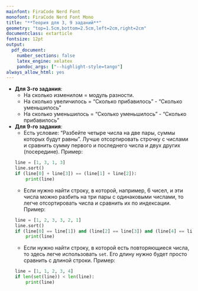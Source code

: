 ```yaml
---
mainfont: FiraCode Nerd Font
monofont: FiraCode Nerd Font Mono
title: "**Теория для 3, 9 заданий**"
geometry: "top=1.5cm,bottom=2.5cm,left=2cm,right=2cm"
documentclass: extarticle
fontsize: 12pt
output:
  pdf_document:
    number_sections: false
    latex_engine: xelatex
    pandoc_args: ["--highlight-style=tango"]
always_allow_html: yes
---
```


- **Для 3-го задания**:
    - На сколько изменилом = модуль разности.
    - На сколько увеличилось = "Сколько прибавилось" - "Сколько уменьшилось"
    - На сколько уменьшилось = "Сколько уменьшилось" - "Сколько прибавилось"

- **Для 9-го задания**:
    - Есть условие: "Разбейте четыре числа на две пары, суммы которых будут равны". Лучше отсортировать строчку с числами и сравнить сумму первого и последнего числа и двух других (посередине). Пример:
    ```python
    line = [1, 3, 1, 3]
    line.sort()
    if (line[0] + line[3]) == (line[1] + line[2]):
        print(line)
    ```
    - Если нужно найти строку, в которой, например, 6 чисел, и эти числа можно разбить на три пары с одинаковыми числами, то легче отсортировать числа и сравнить их по индексации. Пример:
    ```python
    line = [1, 2, 3, 3, 2, 1]
    line.sort()
    if (line[0] == line[1]) and (line[2] == line[3]) and (line[4] == line[5]):
        print(line)
    ```
    - Если нужно найти строку, в которой есть повторяющиеся числа, то здесь легче использовать `set`. Его длину нужно будет просто сравнить с длиной строки. Пример:
    ```python
    line = [1, 1, 2, 3, 4]
    if len(set(line)) < len(line):
        print(line)
    ```
